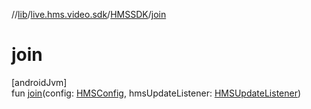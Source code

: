 //[lib](../../../index)/[live.hms.video.sdk](../index)/[HMSSDK](index)/[join](join)

# join

[androidJvm]\
fun [join](join)(config: [HMSConfig](../../live.hms.video.sdk.models/-h-m-s-config/index), hmsUpdateListener: [HMSUpdateListener](../-h-m-s-update-listener/index))
